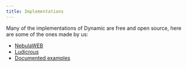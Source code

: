```yaml
---
title: Implementations
---
```


Many of the implementations of Dynamic are free and open source, here are some of the ones made by us:

- [NebulaWEB](https://github.com/NebulaServices/Nebula)
- [Ludicrous](https://github.com/titaniumnetwork-dev/Ludicrous)
- [Documented examples](https://github.com/NebulaServices/Dynamic/tree/main/docs/examples/)
